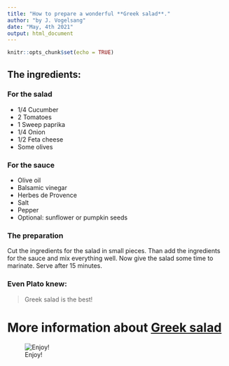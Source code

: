 ---
title: "How to prepare a wonderful **Greek salad**."
author: "by J. Vogelsang"
date: "May, 4th 2021"
output: html_document
---

```{r setup, include=FALSE}
knitr::opts_chunk$set(echo = TRUE)
```

## The ingredients:

### For the salad

* $1/4$ Cucumber
* $2$ Tomatoes
* $1$ Sweep paprika
* $1/4$ Onion
* $1/2$ Feta cheese
* Some olives

### For the sauce

* Olive oil
* Balsamic vinegar
* Herbes de Provence
* Salt
* Pepper
* Optional: sunflower or pumpkin seeds

### The preparation

Cut the ingredients for the salad in small pieces. Than add the ingredients for the sauce and mix everything well. Now give the salad some time to marinate. Serve after $15$ minutes.

### Even Plato knew:

> Greek salad is the best!

# More information about [Greek salad](https://www.loveandlemons.com/greek-salad/)

![Enjoy!](C:\Users\Johannes\Desktop\salad.jpg)